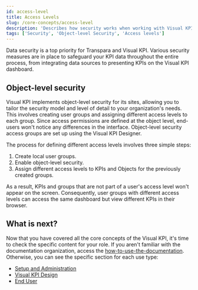 ```yaml
---
id: access-level
title: Access Levels
slug: /core-concepts/access-level
description: 'Describes how security works when working with Visual KPI and presents the access levels concepts.'
tags: ['Security', 'Object-level Security', 'Access levels']
---
```


Data security is a top priority for Transpara and Visual KPI. Various security measures are in place to safeguard your KPI data throughout the entire process, from integrating data sources to presenting KPIs on the Visual KPI dashboard.

## Object-level security

Visual KPI implements object-level security for its sites, allowing you to tailor the security model and level of detail to your organization's needs. This involves creating user groups and assigning different access levels to each group. Since access permissions are defined at the object level, end-users won't notice any differences in the interface. Object-level security access groups are set up using the Visual KPI Designer.

The process for defining different access levels involves three simple steps:

1. Create local user groups.
2. Enable object-level security.
3. Assign different access levels to KPIs and Objects for the previously created groups.

As a result, KPIs and groups that are not part of a user's access level won't appear on the screen. Consequently, user groups with different access levels can access the same dashboard but view different KPIs in their browser.

## What is next?

Now that you have covered all the core concepts of the Visual KPI, it's time to check the specific content for your role. If you aren't familiar with the documentation organization, access the [how-to-use-the-documentation](/docs/how-to-use-the-documentation). Otherwise, you can see the specific section for each use type:

- [Setup and Administration](../setup-and-administration/overview.mdx)
- [Visual KPI Design](../visual-kpi-design/overview)
- [End User](../end-user/overview.mdx)